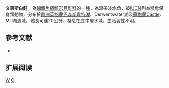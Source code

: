 {{Speciesbox 
| taxon = Coregonus vandesius
| status = EN
| status_system = IUCN3.1
| authority = [[Richardson|Richardson]], 1836
| synonyms = *''Coregonus willughbii'', Jardine, 1840-41
}}

'''文第斯白鮭'''，為[[輻鰭魚綱|輻鰭魚綱]][[鮭形目|鮭形目]][[鮭科|鮭科]]的一[[種|種]]，為溫帶淡水魚，被[[IUCN|IUCN]]列為瀕危保育類動物，分布於[[歐洲|歐洲]][[英格蘭|英格蘭]][[巴森斯韋特湖|巴森斯韋特湖]]、Derwentwater湖及[[蘇格蘭|蘇格蘭]]Castle、Mill湖流域，體長可達20公分，棲息在底中層水域，生活習性不明。

==參考文献==
*{{FishBase_species|genus=Coregonus|species=vandesius |year=2015|month=11}}

== 扩展阅读 ==
{{refbegin}}
{{wikispecies-inline|Coregonus vandesius |文第斯白鮭}}
{{refend}}
{{fish-stub}}
{{Taxonbar|from=Q2997229}}

[[Category:白鮭屬|W]]
[[Category:1836年描述的魚類|C]]